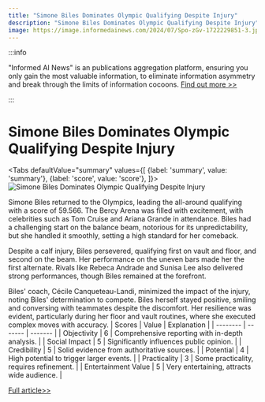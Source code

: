 ```yaml
---
title: "Simone Biles Dominates Olympic Qualifying Despite Injury"
description: "Simone Biles Dominates Olympic Qualifying Despite Injury"
image: https://image.informedainews.com/2024/07/Spo-zGv-1722229851-3.jpg
---
```



:::info

"Informed AI News" is an publications aggregation platform, ensuring you only gain the most valuable information, to eliminate information asymmetry and break through the limits of information cocoons.  [Find out more >>](/)

:::

# Simone Biles Dominates Olympic Qualifying Despite Injury


<Tabs
	defaultValue="summary"
	values={[
	{label: 'summary', value: 'summary'},
	{label: 'score', value: 'score'},
]}>
<TabItem value="summary">
<img
  src="https://image.informedainews.com/2024/07/Spo-zGv-1722229851-3.jpg"
  alt="Simone Biles Dominates Olympic Qualifying Despite Injury"
/>



Simone Biles returned to the Olympics, leading the all-around qualifying with a score of 59.566. The Bercy Arena was filled with excitement, with celebrities such as Tom Cruise and Ariana Grande in attendance. Biles had a challenging start on the balance beam, notorious for its unpredictability, but she handled it smoothly, setting a high standard for her comeback.

Despite a calf injury, Biles persevered, qualifying first on vault and floor, and second on the beam. Her performance on the uneven bars made her the first alternate. Rivals like Rebeca Andrade and Sunisa Lee also delivered strong performances, though Biles remained at the forefront.

Biles' coach, Cécile Canqueteau-Landi, minimized the impact of the injury, noting Biles' determination to compete. Biles herself stayed positive, smiling and conversing with teammates despite the discomfort. Her resilience was evident, particularly during her floor and vault routines, where she executed complex moves with accuracy.
</TabItem>
<TabItem value="score">
	| Scores     | Value   | Explanation |
	| -------- | ------- | ------- |
	| Objectivity  | 6    | Comprehensive reporting with in-depth analysis.    |
	| Social Impact | 5     | Significantly influences public opinion.    |
	| Credibility    | 5    | Solid evidence from authoritative sources.    |
	| Potential    | 4    | High potential to trigger larger events.    |
	| Practicality    | 3    | Some practicality, requires refinement.    |
	| Entertainment Value    | 5    | Very entertaining, attracts wide audience.    |
</TabItem>
</Tabs>

[Full article>>](https://www.theguardian.com/sport/article/2024/jul/28/biles-battles-through-pain-on-spectacular-olympic-return-with-top-score-in-qualifying)
